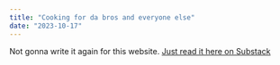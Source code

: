 ```yaml
---
title: "Cooking for da bros and everyone else"
date: "2023-10-17"
---
```


Not gonna write it again for this website. [Just read it here on Substack](https://rishabhtewari.substack.com/p/6f31474a-eb68-402a-b270-576d5f7701c9)
